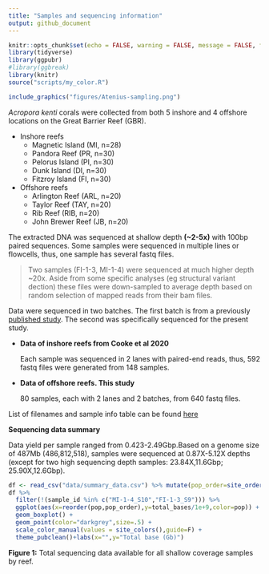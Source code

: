 ```yaml
---
title: "Samples and sequencing information"
output: github_document
---
```


```r
knitr::opts_chunk$set(echo = FALSE, warning = FALSE, message = FALSE, fig.retina = 2)
library(tidyverse)
library(ggpubr)
#library(ggbreak)
library(knitr)
source("scripts/my_color.R")
```


```r
include_graphics("figures/Atenius-sampling.png")
```


 *Acropora kenti* corals were collected from both 5 inshore and 4 offshore locations on the Great Barrier Reef (GBR).

- Inshore reefs
  - Magnetic Island (MI, n=28)
  - Pandora Reef (PR, n=30)
  - Pelorus Island (PI, n=30)
  - Dunk Island (DI, n=30)
  - Fitzroy Island (FI, n=30)

- Offshore reefs
  - Arlington Reef (ARL, n=20)
  - Taylor Reef (TAY, n=20)
  - Rib Reef (RIB, n=20)
  - John Brewer Reef (JB, n=20)

The extracted DNA was sequenced at shallow depth **(~2-5x)** with 100bp paired sequences. Some samples were sequenced in multiple lines or flowcells, thus, one sample has several fastq files.

> Two samples (FI-1-3, MI-1-4) were sequenced at much higher depth ~20x. Aside from some specific analyses (eg structural variant dection) these files were down-sampled to average depth based on random selection of mapped reads from their bam files.

Data were sequenced in two batches.  The first batch is from a previously [published study](https://www.science.org/doi/full/10.1126/sciadv.abc6318).  The second was specifically sequenced for the present study.

- **Data of inshore reefs from Cooke et al 2020**

  Each sample was sequenced in 2 lanes with paired-end reads, thus, 592 fastq files were generated from 148 samples.

- **Data of offshore reefs. This study**

  80 samples, each with 2 lanes and 2 batches, from 640 fastq files.

List of filenames and sample info table can be found [here](https://docs.google.com/spreadsheets/d/1sArk4d6xUXZzDHxBPvQEfcudYWERo7W7Xp-Va3FbQeE/edit?usp=sharing)

**Sequencing data summary**

Data yield per sample ranged from 0.423-2.49Gbp.Based on a genome size of 487Mb (486,812,518), samples were sequenced at 0.87X-5.12X depths (except for two high sequencing depth samples: 23.84X,11.6Gbp; 25.90X,12.6Gbp).

```r
df <- read_csv("data/summary_data.csv") %>% mutate(pop_order=site_order()[pop])
df %>% 
  filter(!(sample_id %in% c("MI-1-4_S10","FI-1-3_S9"))) %>% 
  ggplot(aes(x=reorder(pop,pop_order),y=total_bases/1e+9,color=pop)) + 
  geom_boxplot() + 
  geom_point(color="darkgrey",size=.5) +
  scale_color_manual(values = site_colors(),guide=F) +
  theme_pubclean()+labs(x="",y="Total base (Gb)")
```

**Figure 1:** Total sequencing data available for all shallow coverage samples by reef.  








